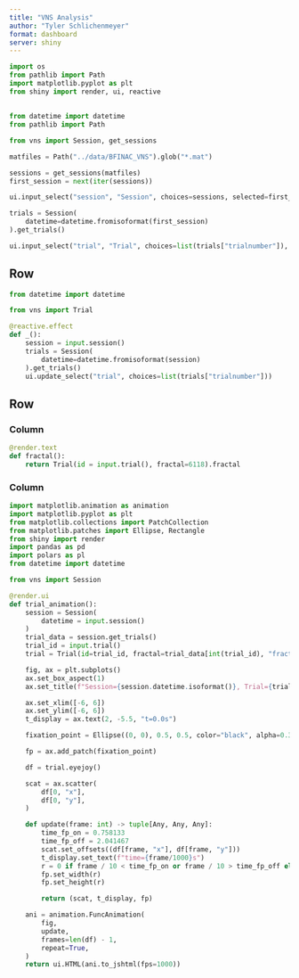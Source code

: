 ```yaml
---
title: "VNS Analysis"
author: "Tyler Schlichenmeyer"
format: dashboard
server: shiny
---
```


```python
import os
from pathlib import Path
import matplotlib.pyplot as plt
from shiny import render, ui, reactive
```


## {.toolbar}

```python
from datetime import datetime
from pathlib import Path

from vns import Session, get_sessions

matfiles = Path("../data/BFINAC_VNS").glob("*.mat")

sessions = get_sessions(matfiles)
first_session = next(iter(sessions))

ui.input_select("session", "Session", choices=sessions, selected=first_session,)

trials = Session(
    datetime=datetime.fromisoformat(first_session)
).get_trials()

ui.input_select("trial", "Trial", choices=list(trials["trialnumber"]), selected=1)

```

## Row

```python

from datetime import datetime

from vns import Trial

@reactive.effect
def _():
    session = input.session()
    trials = Session(
        datetime=datetime.fromisoformat(session)
    ).get_trials()
    ui.update_select("trial", choices=list(trials["trialnumber"]))

```

## Row

### Column

```python

@render.text
def fractal():
    return Trial(id = input.trial(), fractal=6118).fractal
```

### Column

```python
import matplotlib.animation as animation
import matplotlib.pyplot as plt
from matplotlib.collections import PatchCollection
from matplotlib.patches import Ellipse, Rectangle
from shiny import render
import pandas as pd
import polars as pl
from datetime import datetime

from vns import Session

@render.ui
def trial_animation():
    session = Session(
        datetime = input.session()
    )
    trial_data = session.get_trials()
    trial_id = input.trial()
    trial = Trial(id=trial_id, fractal=trial_data[int(trial_id), "fractals"])

    fig, ax = plt.subplots()
    ax.set_box_aspect(1)
    ax.set_title(f"Session={session.datetime.isoformat()}, Trial={trial_id}")

    ax.set_xlim([-6, 6])
    ax.set_ylim([-6, 6])
    t_display = ax.text(2, -5.5, "t=0.0s")

    fixation_point = Ellipse((0, 0), 0.5, 0.5, color="black", alpha=0.3)

    fp = ax.add_patch(fixation_point)

    df = trial.eyejoy()

    scat = ax.scatter(
        df[0, "x"],
        df[0, "y"],
    )

    def update(frame: int) -> tuple[Any, Any, Any]:
        time_fp_on = 0.758133
        time_fp_off = 2.041467
        scat.set_offsets((df[frame, "x"], df[frame, "y"]))
        t_display.set_text(f"time={frame/1000}s")
        r = 0 if frame / 10 < time_fp_on or frame / 10 > time_fp_off else 0.5
        fp.set_width(r)
        fp.set_height(r)

        return (scat, t_display, fp)

    ani = animation.FuncAnimation(
        fig,
        update,
        frames=len(df) - 1,
        repeat=True,
    )
    return ui.HTML(ani.to_jshtml(fps=1000))

```